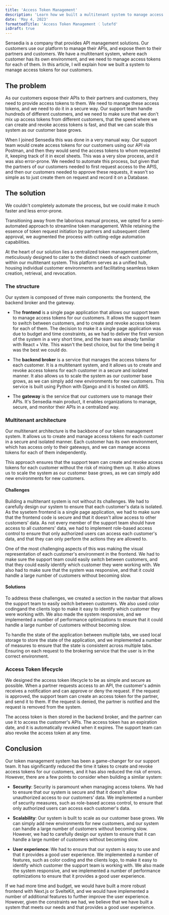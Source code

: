 ```yaml
---
title: 'Access Token Management'
description: 'Learn how we built a multitenant system to manage access tokens for our customers.'
date: 'May 4, 2023'
formattedTitle: 'Access Token Management ⁖ lutefd'
isDraft: true
---
```


Sensedia is a company that provides API management solutions. Our customers use our platform to manage their APIs, and expose them to their partners and customers. We have a multitenant system, where each customer has its own environment, and we need to manage access tokens for each of them. In this article, I will explain how we built a system to manage access tokens for our customers.

## The problem

As our customers expose their APIs to their partners and customers, they need to provide access tokens to them. We need to manage these access tokens, and we need to do it in a secure way. Our support team handle hundreds of different customers, and we need to make sure that we don't mix up access tokens from different customers, that the speed where we can create and revoke access tokens is fast, and that we can scale this system as our customer base grows.

When I joined Sensedia this was done in a very manual way. Our support team would create access tokens for our customers using our API via Postman, and then they would send the access tokens to whom requested it, keeping track of it in excel sheets. This was a very slow process, and it was also error-prone. We needed to automate this process, but given that the partners of our customers needed to first request access to the APIS, and then our customers needed to approve these requests, it wasn't so simple as to just create them on request and record it on a Database.

## The solution

We couldn't completely automate the process, but we could make it much faster and less error-prone.

Transitioning away from the laborious manual process, we opted for a semi-automated approach to streamline token management. While retaining the essence of token request initiation by partners and subsequent client approval, we augmented the process with cutting-edge automation capabilities.

At the heart of our solution lies a centralized token management platform, meticulously designed to cater to the distinct needs of each customer within our multitenant system. This platform serves as a unified hub, housing individual customer environments and facilitating seamless token creation, retrieval, and revocation.

### The structure

Our system is composed of three main components: the frontend, the backend broker and the gateway.

-   The **frontend** is a single page application that allows our support team to manage access tokens for our customers. It allows the support team to switch between customers, and to create and revoke access tokens for each of them. The decision to make it a single page application was due to budget and time constraints, as we had to deliver the first version of the system in a very short time, and the team was already familiar with React + Vite. This wasn't the best choice, but for the time being it was the best we could do.

-   The **backend broker** is a service that manages the access tokens for each customer. It is a multitenant system, and it allows us to create and revoke access tokens for each customer in a secure and isolated manner. It also allows us to scale the system as our customer base grows, as we can simply add new environments for new customers. This service is built using Python with Django and it is hosted on AWS.

-   The **gateway** is the service that our customers use to manage their APIs. It's Sensedia main product, it enables organizations to manage, secure, and monitor their APIs in a centralized way.

### Multitenant architecture

Our multitenant architecture is the backbone of our token management system. It allows us to create and manage access tokens for each customer in a secure and isolated manner. Each customer has its own environment, which has access only to their gateways, and we can manage access tokens for each of them independently.

This approach ensures that the support team can create and revoke access tokens for each customer without the risk of mixing them up. It also allows us to scale the system as our customer base grows, as we can simply add new environments for new customers.

#### Challenges

Building a multitenant system is not without its challenges. We had to carefully design our system to ensure that each customer's data is isolated. As the sysetem frontend is a single page application, we had to make sure that the frontend code is secure and that it doesn't allow access to other customers' data. As not every member of the support team should have access to all customers' data, we had to implement role-based access control to ensure that only authorized users can access each customer's data, and that they can only perform the actions they are allowed to.

One of the most challenging aspects of this was making the visual representation of each customer's environment in the frontend. We had to make sure the support team could easily switch between customers, and that they could easily identify which customer they were working with.
We also had to make sure that the system was responsive, and that it could handle a large number of customers without becoming slow.

#### Solutions

To address these challenges, we created a section in the navbar that allows the support team to easily switch between customers. We also used color codingand the clients logo to make it easy to identify which customer they were working with. We also made the system responsive, and we implemented a number of performance optimizations to ensure that it could handle a large number of customers without becoming slow.

To handle the state of the application between multiple tabs, we used local storage to store the state of the application, and we implemented a number of measures to ensure that the state is consistent across multiple tabs. Ensuring on each request to the brokering service that the user is in the correct environment.

### Access Token lifecycle

We designed the access token lifecycle to be as simple and secure as possible. When a partner requests access to an API, the customer's admin receives a notification and can approve or deny the request. If the request is approved, the support team can create an access token for the partner, and send it to them. If the request is denied, the partner is notified and the request is removed from the system.

The access token is then stored in the backend broker, and the partner can use it to access the customer's APIs. The access token has an expiration date, and it is automatically revoked when it expires. The support team can also revoke the access token at any time.

## Conclusion

Our token management system has been a game-changer for our support team. It has significantly reduced the time it takes to create and revoke access tokens for our customers, and it has also reduced the risk of errors. However, there are a few points to consider when building a similar system:

-   **Security**: Security is paramount when managing access tokens. We had to ensure that our system is secure and that it doesn't allow unauthorized access to our customers' data. We implemented a number of security measures, such as role-based access control, to ensure that only authorized users can access each customer's data.

-   **Scalability**: Our system is built to scale as our customer base grows. We can simply add new environments for new customers, and our system can handle a large number of customers without becoming slow. However, we had to carefully design our system to ensure that it can handle a large number of customers without becoming slow.

-   **User experience**: We had to ensure that our system is easy to use and that it provides a good user experience. We implemented a number of features, such as color coding and the clients logo, to make it easy to identify which customer the support team is working with. We also made the system responsive, and we implemented a number of performance optimizations to ensure that it provides a good user experience.

If we had more time and budget, we would have built a more robust frontend with Next.js or SvelteKit, and we would have implemented a number of additional features to further improve the user experience. However, given the constraints we had, we believe that we have built a system that meets our needs and that provides a good user experience.
